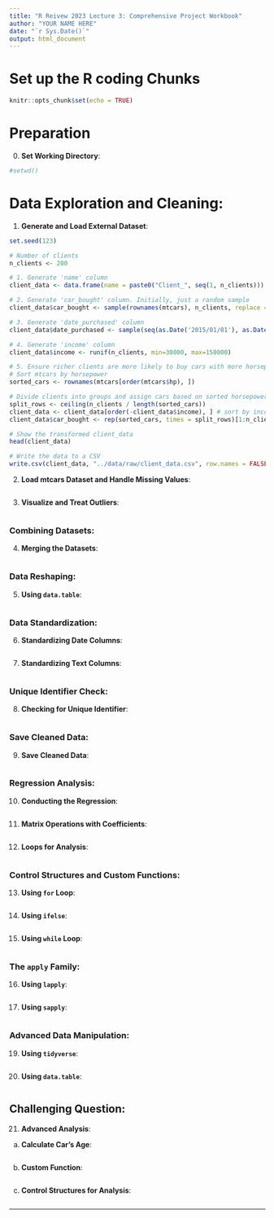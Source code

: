 ```yaml
---
title: "R Reivew 2023 Lecture 3: Comprehensive Project Workbook"
author: "YOUR NAME HERE"
date: "`r Sys.Date()`"
output: html_document
---
```



# Set up the R coding Chunks

```r
knitr::opts_chunk$set(echo = TRUE)
```

# Preparation

0. **Set Working Directory**:
```r
#setwd()
```

# Data Exploration and Cleaning:

1. **Generate and Load External Dataset**:
```r
set.seed(123)

# Number of clients
n_clients <- 200

# 1. Generate 'name' column
client_data <- data.frame(name = paste0("Client_", seq(1, n_clients)))

# 2. Generate 'car_bought' column. Initially, just a random sample
client_data$car_bought <- sample(rownames(mtcars), n_clients, replace = TRUE)

# 3. Generate 'date_purchased' column
client_data$date_purchased <- sample(seq(as.Date('2015/01/01'), as.Date('2022/01/01'), by="day"), n_clients, replace=TRUE)

# 4. Generate 'income' column
client_data$income <- runif(n_clients, min=30000, max=150000)

# 5. Ensure richer clients are more likely to buy cars with more horsepower
# Sort mtcars by horsepower
sorted_cars <- rownames(mtcars[order(mtcars$hp), ])

# Divide clients into groups and assign cars based on sorted horsepower
split_rows <- ceiling(n_clients / length(sorted_cars))
client_data <- client_data[order(-client_data$income), ] # sort by income
client_data$car_bought <- rep(sorted_cars, times = split_rows)[1:n_clients]

# Show the transformed client_data
head(client_data)

# Write the data to a CSV
write.csv(client_data, "../data/raw/client_data.csv", row.names = FALSE)
```

2. **Load mtcars Dataset and Handle Missing Values**:
```r

```

3. **Visualize and Treat Outliers**:
```r

```

### Combining Datasets:

4. **Merging the Datasets**:
```r

```

### Data Reshaping:

5. **Using `data.table`**:
```r

```

### Data Standardization:

6. **Standardizing Date Columns**:
```r

```

7. **Standardizing Text Columns**:
```r

```

### Unique Identifier Check:

8. **Checking for Unique Identifier**:
```r

```

### Save Cleaned Data:

9. **Save Cleaned Data**:
```r

```

### Regression Analysis:

10. **Conducting the Regression**:
```r

```

11. **Matrix Operations with Coefficients**:
```r

```

12. **Loops for Analysis**:
```r

```

### Control Structures and Custom Functions:

13. **Using `for` Loop**:
```r

```

14. **Using `ifelse`**:
```r

```

15. **Using `while` Loop**:
```r

```

### The `apply` Family:

16. **Using `lapply`**:
```r

```

17. **Using `sapply`**:
```r

```


### Advanced Data Manipulation:

19. **Using `tidyverse`**:
```r

```

20. **Using `data.table`**:
```r

```

## Challenging Question:

21. **Advanced Analysis**:

a. **Calculate Car's Age**:
```r

```

b. **Custom Function**:
```r

```

c. **Control Structures for Analysis**:
```r

```

---
